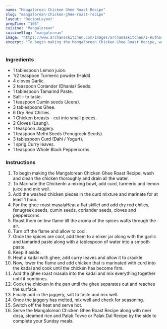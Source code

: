 ---
name: "Mangalorean Chicken Ghee Roast Recipe"
slug: "mangalorean-chicken-ghee-roast-recipe"
layout: 'RecipeLayout'
prepTime: "105"
cuisine: "Mangalorean"
cuisineSlug: "mangalorean"
image: "https://www.archanaskitchen.com/images/archanaskitchen/1-Author/sibyl_sunitha/Mangalorean_Chicken_Ghee_Roast_Recipe_.jpg"
excerpt: "To begin making the Mangalorean Chicken Ghee Roast Recipe, wash and clean the chicken thoroughly and drain all the water"
---

### Ingredients

- 1 tablespoon Lemon juice.
- 1/2 teaspoon Turmeric powder (Haldi).
- 4 cloves Garlic.
- 2 teaspoon Coriander (Dhania) Seeds.
- 1 tablespoon Tamarind Paste.
- Salt - to taste.
- 1 teaspoon Cumin seeds (Jeera).
- 3 tablespoons Ghee.
- 6 Dry Red Chillies.
- 1 Chicken breasts - cut into small pieces.
- 2 Cloves (Laung).
- 1 teaspoon Jaggery.
- 1 teaspoon Methi Seeds (Fenugreek Seeds).
- 3 tablespoon Curd (Dahi / Yogurt).
- 1 sprig Curry leaves.
- 1 teaspoon Whole Black Peppercorns.

### Instructions

1. To begin making the Mangalorean Chicken Ghee Roast Recipe, wash and clean the chicken thoroughly and drain all the water.
1. To Marinate the ChickenIn a mixing bowl, add curd, turmeric and lemon juice and mix well.
1. Add the washed chicken pieces in the curd mixture and marinate for at least 1 hour.
1. For the ghee roast masalaHeat a flat skillet and add dry red chilies, fenugreek seeds, cumin seeds, coriander seeds, cloves and peppercorns.
1. Roast them on low flame till the aroma of the spices wafts through the air.
1. Turn off the flame and allow to cool.
1. Once the spices are cool, add them to a mixer jar along with the garlic and tamarind paste along with a tablespoon of water into a smooth paste.
1. Keep it aside.
1. Heat a kadai with ghee, add curry leaves and allow it to crackle.
1. Now, lower the flame and add chicken that is marinated with curd into the kadai and cook until the chicken has become firm.
1. Add the ghee roast masala into the kadai and mix everything together until it combines.
1. Cook the chicken in the pan until the ghee separates out and reaches the surface.
1. Finally add in the jaggery, salt to taste and mix well.
1. Once the jaggery has melted, mix well and check for seasoning.
1. Switch off the heat and serve hot.
1. Serve the Mangalorean Chicken Ghee Roast Recipe along with neer dosa, steamed rice and Palak Tovve or Palak Dal Recipe by the side to complete your Sunday meals.
